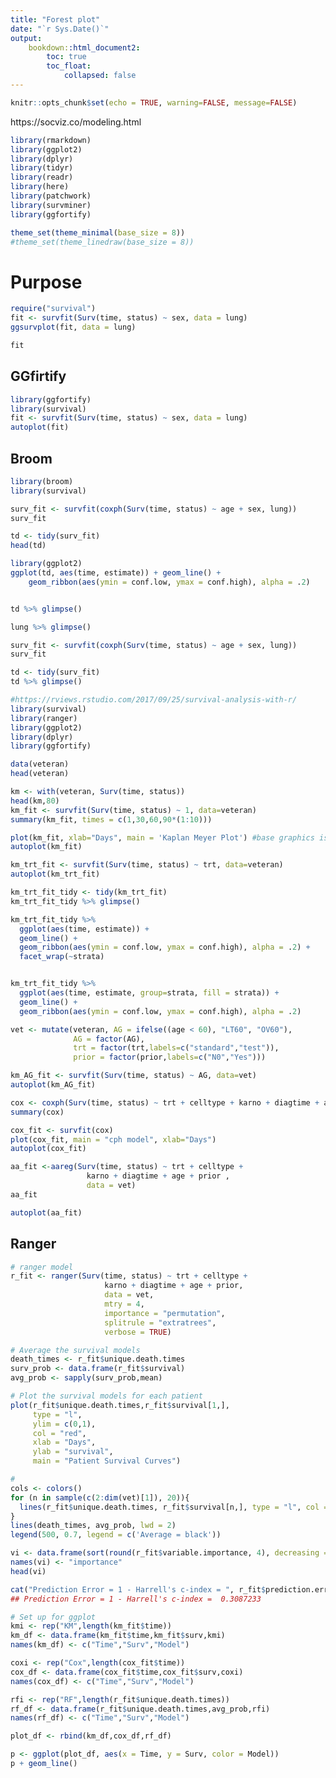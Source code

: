 ```yaml
---
title: "Forest plot"
date: "`r Sys.Date()`"
output:
    bookdown::html_document2:
        toc: true
        toc_float:
            collapsed: false
---
```


```r
knitr::opts_chunk$set(echo = TRUE, warning=FALSE, message=FALSE)
```

https://socviz.co/modeling.html


```r
library(rmarkdown)
library(ggplot2)
library(dplyr)
library(tidyr)
library(readr)
library(here)
library(patchwork)
library(survminer)
library(ggfortify)

theme_set(theme_minimal(base_size = 8))
#theme_set(theme_linedraw(base_size = 8))
```


# Purpose



```r
require("survival")
fit <- survfit(Surv(time, status) ~ sex, data = lung)
ggsurvplot(fit, data = lung)
```


```r
fit
```

## GGfirtify


```r
library(ggfortify)
library(survival)
fit <- survfit(Surv(time, status) ~ sex, data = lung)
autoplot(fit)
```

## Broom 

```r
library(broom)
library(survival)

surv_fit <- survfit(coxph(Surv(time, status) ~ age + sex, lung))
surv_fit

td <- tidy(surv_fit)
head(td)

library(ggplot2)
ggplot(td, aes(time, estimate)) + geom_line() +
    geom_ribbon(aes(ymin = conf.low, ymax = conf.high), alpha = .2)



```


```r
td %>% glimpse()
```

```r
lung %>% glimpse()

surv_fit <- survfit(coxph(Surv(time, status) ~ age + sex, lung))
surv_fit

td <- tidy(surv_fit)
td %>% glimpse()

```
```r
#https://rviews.rstudio.com/2017/09/25/survival-analysis-with-r/
library(survival)
library(ranger)
library(ggplot2)
library(dplyr)
library(ggfortify)

data(veteran)
head(veteran)
```
```r
km <- with(veteran, Surv(time, status))
head(km,80)
km_fit <- survfit(Surv(time, status) ~ 1, data=veteran)
summary(km_fit, times = c(1,30,60,90*(1:10)))

plot(km_fit, xlab="Days", main = 'Kaplan Meyer Plot') #base graphics is always ready
autoplot(km_fit)

```

```r
km_trt_fit <- survfit(Surv(time, status) ~ trt, data=veteran)
autoplot(km_trt_fit)
```

```r
km_trt_fit_tidy <- tidy(km_trt_fit)
km_trt_fit_tidy %>% glimpse()

km_trt_fit_tidy %>%
  ggplot(aes(time, estimate)) + 
  geom_line() +
  geom_ribbon(aes(ymin = conf.low, ymax = conf.high), alpha = .2) +
  facet_wrap(~strata)


km_trt_fit_tidy %>%
  ggplot(aes(time, estimate, group=strata, fill = strata)) + 
  geom_line() +
  geom_ribbon(aes(ymin = conf.low, ymax = conf.high), alpha = .2) 


```


```r
vet <- mutate(veteran, AG = ifelse((age < 60), "LT60", "OV60"),
              AG = factor(AG),
              trt = factor(trt,labels=c("standard","test")),
              prior = factor(prior,labels=c("N0","Yes")))

km_AG_fit <- survfit(Surv(time, status) ~ AG, data=vet)
autoplot(km_AG_fit)
```

```r
cox <- coxph(Surv(time, status) ~ trt + celltype + karno + diagtime + age + prior , data = vet)
summary(cox)
```
```r
cox_fit <- survfit(cox)
plot(cox_fit, main = "cph model", xlab="Days")
autoplot(cox_fit)
```

```r
aa_fit <-aareg(Surv(time, status) ~ trt + celltype +
                 karno + diagtime + age + prior , 
                 data = vet)
aa_fit
```
```r
autoplot(aa_fit)
```

## Ranger 

```r
# ranger model
r_fit <- ranger(Surv(time, status) ~ trt + celltype + 
                     karno + diagtime + age + prior,
                     data = vet,
                     mtry = 4,
                     importance = "permutation",
                     splitrule = "extratrees",
                     verbose = TRUE)

# Average the survival models
death_times <- r_fit$unique.death.times 
surv_prob <- data.frame(r_fit$survival)
avg_prob <- sapply(surv_prob,mean)

# Plot the survival models for each patient
plot(r_fit$unique.death.times,r_fit$survival[1,], 
     type = "l", 
     ylim = c(0,1),
     col = "red",
     xlab = "Days",
     ylab = "survival",
     main = "Patient Survival Curves")

#
cols <- colors()
for (n in sample(c(2:dim(vet)[1]), 20)){
  lines(r_fit$unique.death.times, r_fit$survival[n,], type = "l", col = cols[n])
}
lines(death_times, avg_prob, lwd = 2)
legend(500, 0.7, legend = c('Average = black'))
```
```r
vi <- data.frame(sort(round(r_fit$variable.importance, 4), decreasing = TRUE))
names(vi) <- "importance"
head(vi)
```

```r
cat("Prediction Error = 1 - Harrell's c-index = ", r_fit$prediction.error)
## Prediction Error = 1 - Harrell's c-index =  0.3087233
```

```r
# Set up for ggplot
kmi <- rep("KM",length(km_fit$time))
km_df <- data.frame(km_fit$time,km_fit$surv,kmi)
names(km_df) <- c("Time","Surv","Model")

coxi <- rep("Cox",length(cox_fit$time))
cox_df <- data.frame(cox_fit$time,cox_fit$surv,coxi)
names(cox_df) <- c("Time","Surv","Model")

rfi <- rep("RF",length(r_fit$unique.death.times))
rf_df <- data.frame(r_fit$unique.death.times,avg_prob,rfi)
names(rf_df) <- c("Time","Surv","Model")

plot_df <- rbind(km_df,cox_df,rf_df)

p <- ggplot(plot_df, aes(x = Time, y = Surv, color = Model))
p + geom_line()
```

